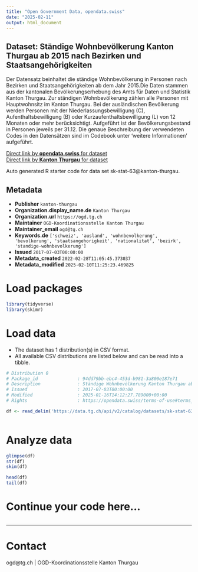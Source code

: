 ```yaml
---
title: "Open Government Data, opendata.swiss"
date: "2025-02-11"
output: html_document
---
```


## Dataset: Ständige Wohnbevölkerung Kanton Thurgau ab 2015 nach Bezirken und Staatsangehörigkeiten

Der Datensatz beinhaltet die ständige Wohnbevölkerung in Personen nach Bezirken und Staatsangehörigkeiten ab dem Jahr 2015.Die Daten stammen aus der kantonalen Bevölkerungserhebung des Amts für Daten und Statistik Kanton Thurgau. Zur ständigen Wohnbevölkerung zählen alle Personen mit Hauptwohnsitz im Kanton Thurgau. Bei der ausländischen Bevölkerung werden Personen mit der Niederlassungsbewilligung (C), Aufenthaltsbewilligung (B) oder Kurzaufenthaltsbewilligung (L) von 12 Monaten oder mehr berücksichtigt. Aufgeführt ist der Bevölkerungsbestand in Personen jeweils per 31.12. Die genaue Beschreibung der verwendeten Codes in den Datensätzen sind im Codebook unter 'weitere Informationen' aufgeführt.

[Direct link by **opendata.swiss** for dataset](https://opendata.swiss/de/dataset/standige-wohnbevolkerung-kanton-thurgau-ab-2015-nach-bezirken-und-staatsangehorigkeiten)<br>
[Direct link by **Kanton Thurgau** for dataset](https://data.tg.ch/explore/dataset/sk-stat-63/)

Auto generated R starter code for data set sk-stat-63@kanton-thurgau.

## Metadata

- **Publisher** `kanton-thurgau`
- **Organization.display_name.de** `Kanton Thurgau`
- **Organization.url** `https://ogd.tg.ch`
- **Maintainer** `OGD-Koordinationsstelle Kanton Thurgau`
- **Maintainer_email** `ogd@tg.ch`
- **Keywords.de** `['schweiz', 'ausland', 'wohnbevolkerung', 'bevolkerung', 'staatsangehorigkeit', 'nationalitat', 'bezirk', 'standige-wohnbevolkerung']`
- **Issued** `2017-07-03T00:00:00`
- **Metadata_created** `2022-02-28T11:05:45.373037`
- **Metadata_modified** `2025-02-10T11:25:23.469825`


# Load packages

```r

library(tidyverse)
library(skimr)

```

# Load data

-   The dataset has 1 distribution(s) in CSV format.
-   All available CSV distributions are listed below and can be read into a tibble.

```r

# Distribution 0
# Package_id               : 94dd79bb-ebc4-453d-b981-3a800e187e71
# Description              : Ständige Wohnbevölkerung Kanton Thurgau ab 2015 nach Bezirken und Staatsangehörigkeiten (csv)
# Issued                   : 2017-07-03T00:00:00
# Modified                 : 2025-01-16T14:12:27.789000+00:00
# Rights                   : https://opendata.swiss/terms-of-use#terms_by

df <- read_delim('https://data.tg.ch/api/v2/catalog/datasets/sk-stat-63/exports/csv?use_labels=true')



```

# Analyze data

```r

glimpse(df)
str(df)
skim(df)

head(df)
tail(df)

```

# Continue your code here...

```r

```

------------------------------------------------------------------------

# Contact

ogd@tg.ch | OGD-Koordinationsstelle Kanton Thurgau
